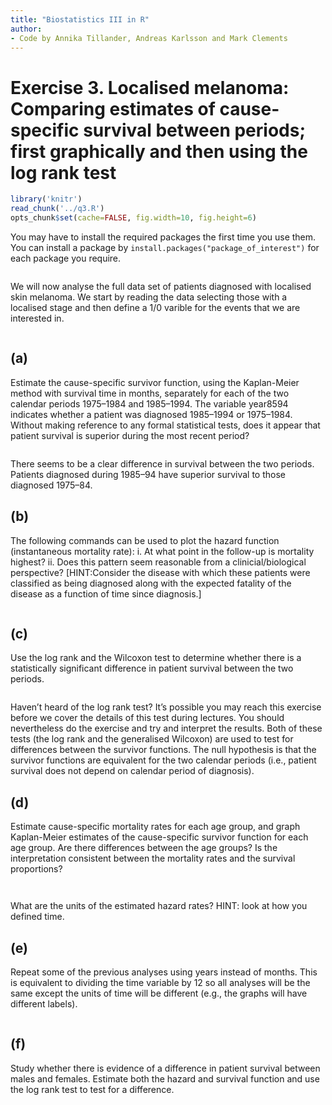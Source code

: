 ```yaml
---
title: "Biostatistics III in R"
author:
- Code by Annika Tillander, Andreas Karlsson and Mark Clements
---
```


# Exercise 3. Localised melanoma: Comparing estimates of cause-specific survival between periods; first graphically and then using the log rank test #


```r
library('knitr')
read_chunk('../q3.R')
opts_chunk$set(cache=FALSE, fig.width=10, fig.height=6)
```

You may have to install the required packages the first time you use them. You can install a package by `install.packages("package_of_interest")` for each package you require.

```r
```

We will now analyse the full data set of patients diagnosed with localised skin melanoma. We start by reading the data selecting those with a localised stage and then define a 1/0 varible for the events that we are interested in.

```r
```

## (a) ##

Estimate the cause-specific survivor function, using the Kaplan-Meier method with survival time in months, separately for each of the two calendar periods 1975–1984 and 1985–1994. The variable year8594 indicates whether a patient was diagnosed 1985–1994 or 1975–1984. Without making reference to any formal statistical tests, does it appear that patient survival is superior during the most recent period?

```r
```

There seems to be a clear difference in survival between the
        two periods. Patients diagnosed during 1985–94 have superior
        survival to those diagnosed 1975–84.

## (b) ##

The following commands can be used to plot the hazard function (instantaneous mortality rate):
	i.  At what point in the follow-up is mortality highest?
	ii. Does this pattern seem reasonable from a clinicial/biological perspective? [HINT:Consider the disease with which these patients were classified as being diagnosed along with the expected fatality of the disease as a function of time since diagnosis.]

```r
```

## (c) ##

Use the log rank and the Wilcoxon test to determine whether there is a statistically significant difference in patient survival between the two periods.

```r
```

Haven’t heard of the log rank test? It’s possible you may reach this exercise before we cover the details of this test during lectures. You should nevertheless do the exercise and try and interpret the results. Both of these tests (the log rank and the generalised Wilcoxon) are used to test for differences between the survivor functions. The null hypothesis is that the survivor functions are equivalent for the two calendar periods (i.e., patient survival does not depend on calendar period of diagnosis).


## (d) ##

Estimate cause-specific mortality rates for each age group, and graph Kaplan-Meier estimates of the cause-specific survivor function for each age group. Are there differences between the age groups? Is the interpretation consistent between the mortality rates and the survival proportions?

```r
```

```r
```

What are the units of the estimated hazard rates? HINT: look at how you defined time.

## (e) ##

Repeat some of the previous analyses using years instead of months. This is equivalent to dividing the time variable by 12 so all analyses will be the same except the units of time will be different (e.g., the graphs will have different labels).

```r
```

## (f) ##

Study whether there is evidence of a difference in patient survival between males and females. Estimate both the hazard and survival function and use the log rank test to test for a difference.

```r
```
